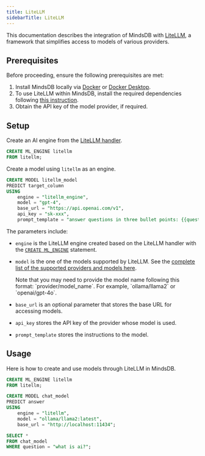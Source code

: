 ```yaml
---
title: LiteLLM
sidebarTitle: LiteLLM
---
```


This documentation describes the integration of MindsDB with [LiteLLM](https://www.litellm.ai/), a framework that simplifies access to models of various providers.

## Prerequisites

Before proceeding, ensure the following prerequisites are met:

1. Install MindsDB locally via [Docker](https://docs.mindsdb.com/setup/self-hosted/docker) or [Docker Desktop](https://docs.mindsdb.com/setup/self-hosted/docker-desktop).
2. To use LiteLLM within MindsDB, install the required dependencies following [this instruction](/setup/self-hosted/docker#install-dependencies).
3. Obtain the API key of the model provider, if required.

## Setup

Create an AI engine from the [LiteLLM handler](https://github.com/mindsdb/mindsdb/tree/main/mindsdb/integrations/handlers/litellm_handler).

```sql
CREATE ML_ENGINE litellm
FROM litellm;
```

Create a model using `litellm` as an engine.

```sql
CREATE MODEL litellm_model
PREDICT target_column
USING
    engine = "litellm_engine",
    model = "gpt-4",
    base_url = "https://api.openai.com/v1",
    api_key = "sk-xxx",
    prompt_template = "answer questions in three bullet points: {{question}}";
```

The parameters include:

* `engine` is the LiteLLM engine created based on the LiteLLM handler with the [`CREATE ML_ENGINE`](https://docs.mindsdb.com/mindsdb_sql/sql/create/ml-engine) statement.

* `model` is the one of the models supported by LiteLLM. See the [complete list of the supported providers and models here](https://docs.litellm.ai/docs/providers).

    <Note>
    Note that you may need to provide the model name following this format: `provider/model_name`. For example, `ollama/llama2` or `openai/gpt-4o`.
    </Note>

* `base_url` is an optional parameter that stores the base URL for accessing models.

* `api_key` stores the API key of the provider whose model is used.

* `prompt_template` stores the instructions to the model.

## Usage

Here is how to create and use models through LiteLLM in MindsDB.

```sql
CREATE ML_ENGINE litellm
FROM litellm;

CREATE MODEL chat_model
PREDICT answer
USING
    engine = "litellm",
    model = "ollama/llama2:latest",
    base_url = "http://localhost:11434";

SELECT *
FROM chat_model
WHERE question = "what is ai?";
```

